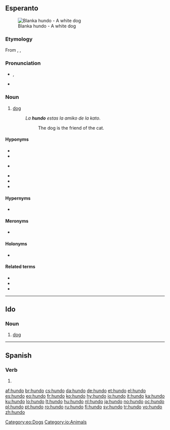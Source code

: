 ==Esperanto==
{{wikipedia|lang=eo}}
[[File:2008-07-11 White German Shepherd pup chilling at the Coker Arboretum.jpg|thumb|Blanka hundo - A white dog]]

===Etymology===
From {{etyl|de|eo}} {{term|Hund|lang=de}}, {{etyl|nl|eo}} {{term|hond|lang=nl}}, {{etyl|en|eo}} {{term|hound}}

===Pronunciation===
* {{IPA|lang=eo|/ˈhundo/}}, {{SAMPA|lang=eo|/"hundo/}}
* {{hyphenation|hun|do}}

===Noun===
{{eo-noun}}

# [[dog]]
#: ''La '''hundo''' estas la amiko de la kato''.
#:: The dog is the friend of the cat.

====Hyponyms====
* {{l|eo|ĉenhundo|gloss=[[guard]] dog}}
* {{l|eo|hundaĉo|gloss=an ugly dog, a [[cur]]}}
* {{l|eo|hundiĉo|gloss=a male dog}} {{qualifier|neologism}}
* {{l|eo|hundido|gloss=a [[puppy]]}}
* {{l|eo|hundino|gloss=a female dog, a [[bitch]]}}
* {{l|eo|virhundo|gloss=a male dog}}

====Hypernyms====
* {{l|eo|kaniso|gloss=member of the Canis genus}}

====Meronyms====
* {{l|eo|hundaĵo|gloss=dog [[meat]]}}

====Holonyms====
* {{l|eo|hundaro|gloss=a [[pack]] of dogs}}

====Related terms====
* {{l|eo|hunda|gloss=[[canine]]}}
* {{l|eo|hundejo|gloss=a [[kennel]]}}
* {{l|eo|hundujo|gloss=a [[doghouse]]}}

{{eo BRO|4}}

[[Category:eo:Dogs]]

----

==Ido==

===Noun===
{{io-noun|hund}}

# [[dog]]

[[Category:io:Animals]]

----

==Spanish==

===Verb===
{{es-verb-form|hundir}}

# {{es-verb form of|ending=ir|mood=indicative|tense=present|pers=1|number=singular|[[hundir]]}}

[[af:hundo]]
[[br:hundo]]
[[cs:hundo]]
[[da:hundo]]
[[de:hundo]]
[[et:hundo]]
[[el:hundo]]
[[es:hundo]]
[[eo:hundo]]
[[fr:hundo]]
[[ko:hundo]]
[[hy:hundo]]
[[io:hundo]]
[[it:hundo]]
[[ka:hundo]]
[[ku:hundo]]
[[lo:hundo]]
[[lt:hundo]]
[[hu:hundo]]
[[nl:hundo]]
[[ja:hundo]]
[[no:hundo]]
[[oc:hundo]]
[[pl:hundo]]
[[pt:hundo]]
[[ro:hundo]]
[[ru:hundo]]
[[fi:hundo]]
[[sv:hundo]]
[[tr:hundo]]
[[vo:hundo]]
[[zh:hundo]]